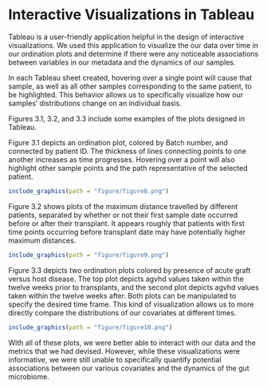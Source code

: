 # Interactive Visualizations in Tableau

Tableau is a user-friendly application helpful in the design of interactive visualizations. We used this application to visualize the our data over time in our ordination plots and determine if there were any noticeable associations between variables in our metadata and the dynamics of our samples.

In each Tableau sheet created, hovering over a single point will cause that sample, as well as all other samples corresponding to the same patient, to be highlighted. This behavior allows us to specifically visualize how our samples' distributions change on an individual basis.

Figures 3.1, 3.2, and 3.3 include some examples of the plots designed in Tableau. 

Figure 3.1 depicts an ordination plot, colored by Batch number, and connected by patient ID. The thickness of lines connecting points to one another increases as time progresses. Hovering over a point will also highlight other sample points and the path representative of the selected patient.

```r
include_graphics(path = "figure/figure8.png")
```

Figure 3.2 shows plots of the maximum distance travelled by different patients, separated by whether or not their first sample date occurred before or after their transplant. It appears roughly that patients with first time points occurring before transplant date may have potentially higher maximum distances.

```r
include_graphics(path = "figure/figure9.png")
```

Figure 3.3 depicts two ordination plots colored by presence of acute graft versus host disease. The top plot depicts agvhd values taken within the twelve weeks prior to transplants, and the second plot depicts agvhd values taken within the twelve weeks after. Both plots can be manipulated to specify the desired time frame. This kind of visualization allows us to more directly compare the distributions of our covariates at different times.

```r
include_graphics(path = "figure/figure10.png")
```

With all of these plots, we were better able to interact with our data and the metrics that we had devised. However, while these visualizations were informative, we were still unable to specifically quantify potential associations between our various covariates and the dynamics of the gut microbiome.